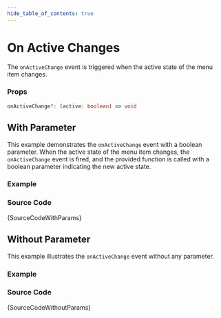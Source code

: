 ```yaml
---
hide_table_of_contents: true
---
```



# On Active Changes

The `onActiveChange` event is triggered when the active state of the menu item changes.

### Props

```ts noCopy
onActiveChange?: (active: boolean) => void
```

## With Parameter

This example demonstrates the `onActiveChange` event with a boolean parameter. When the active state of the menu item changes, the `onActiveChange` event is fired, and the provided function is called with a boolean parameter indicating the new active state.

### Example

<IframeWindow url='http://localhost:3000/en/menu-examples/vertical-menu/menu-item/on-active-change/with-params' />

### Source Code

<TsToJsCodeSnippet>{SourceCodeWithParams}</TsToJsCodeSnippet>

## Without Parameter

This example illustrates the `onActiveChange` event without any parameter.

### Example

<IframeWindow url='http://localhost:3000/en/menu-examples/vertical-menu/menu-item/on-active-change/without-params' />

### Source Code

<TsToJsCodeSnippet>{SourceCodeWithoutParams}</TsToJsCodeSnippet>
